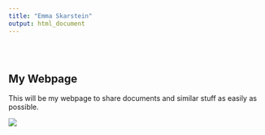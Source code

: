 ```yaml
---
title: "Emma Skarstein"
output: html_document
---
```


<style type="text/css">
.title {
  display: none;
}

#getting-started img {
  margin-right: 10px;
}

</style>

<!-- Making a two-column output -->

<div class="row" style="padding-top: 30px;">
<div class="col-sm-6">

# **My Webpage**

This will be my webpage to share documents and similar stuff as easily as possible.

</div>
<div class="col-sm-6">

<a>
![](images/tulip.png)
</a>
</div>
